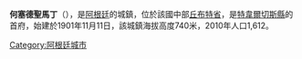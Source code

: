{{Coord|44|1|S|70|28|W|display=title}}

'''何塞德聖馬丁'''（{{lang-es|José de San Martín}}），是[[阿根廷|阿根廷]]的城鎮，位於該國中部[[丘布特省|丘布特省]]，是[[特韋爾切斯縣|特韋爾切斯縣]]的首府，始建於1901年11月11日，該城鎮海拔高度740米，2010年人口1,612。

{{Argentina-geo-stub}}
[[Category:阿根廷城市|Category:阿根廷城市]]